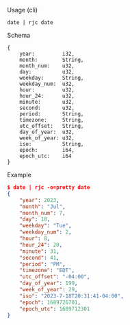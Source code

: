 Usage (cli)

```
date | rjc date
```

Schema

```
{
    year:         i32,
    month:        String,
    month_num:    u32,
    day:          u32,
    weekday:      String,
    weekday_num:  u32,
    hour:         u32,
    hour_24:      u32,
    minute:       u32,
    second:       u32,
    period:       String,
    timezone:     String,
    utc_offset:   String,
    day_of_year:  u32,
    week_of_year: u32,
    iso:          String,
    epoch:        i64,
    epoch_utc:    i64
}
```

Example

```json
$ date | rjc -o=pretty date
{
    "year": 2023,
    "month": "Jul",
    "month_num": 7,
    "day": 18,
    "weekday": "Tue",
    "weekday_num": 2,
    "hour": 8,
    "hour_24": 20,
    "minute": 31,
    "second": 41,
    "period": "PM",
    "timezone": "EDT",
    "utc_offset": "-04:00",
    "day_of_year": 199,
    "week_of_year": 29,
    "iso": "2023-7-18T20:31:41-04:00",
    "epoch": 1689726701,
    "epoch_utc": 1689712301
}
```
